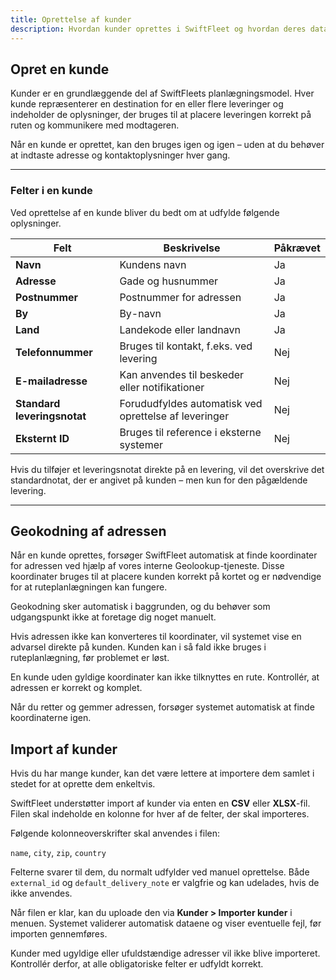 ```yaml
---
title: Oprettelse af kunder
description: Hvordan kunder oprettes i SwiftFleet og hvordan deres data anvendes i planlægning.
---
```


## Opret en kunde

Kunder er en grundlæggende del af SwiftFleets planlægningsmodel. Hver kunde repræsenterer en destination for en eller flere leveringer og indeholder de oplysninger, der bruges til at placere leveringen korrekt på ruten og kommunikere med modtageren.

Når en kunde er oprettet, kan den bruges igen og igen – uden at du behøver at indtaste adresse og kontaktoplysninger hver gang.

---

### Felter i en kunde

Ved oprettelse af en kunde bliver du bedt om at udfylde følgende oplysninger.

| Felt                    | Beskrivelse                                                    | Påkrævet |
|-------------------------|----------------------------------------------------------------|----------|
| **Navn**                | Kundens navn                                                   | Ja       |
| **Adresse**             | Gade og husnummer                                              | Ja       |
| **Postnummer**          | Postnummer for adressen                                        | Ja       |
| **By**                  | By-navn                                                        | Ja       |
| **Land**                | Landekode eller landnavn                                       | Ja       |
| **Telefonnummer**       | Bruges til kontakt, f.eks. ved levering                        | Nej      |
| **E-mailadresse**       | Kan anvendes til beskeder eller notifikationer                 | Nej      |
| **Standard leveringsnotat** | Forududfyldes automatisk ved oprettelse af leveringer       | Nej      |
| **Eksternt ID**         | Bruges til reference i eksterne systemer                       | Nej      |

<Info>
Hvis du tilføjer et leveringsnotat direkte på en levering, vil det overskrive det standardnotat, der er angivet på kunden – men kun for den pågældende levering.
</Info>

---

## Geokodning af adressen

Når en kunde oprettes, forsøger SwiftFleet automatisk at finde koordinater for adressen ved hjælp af vores interne Geolookup-tjeneste. Disse koordinater bruges til at placere kunden korrekt på kortet og er nødvendige for at ruteplanlægningen kan fungere.

<Info>
Geokodning sker automatisk i baggrunden, og du behøver som udgangspunkt ikke at foretage dig noget manuelt.
</Info>

Hvis adressen ikke kan konverteres til koordinater, vil systemet vise en advarsel direkte på kunden. Kunden kan i så fald ikke bruges i ruteplanlægning, før problemet er løst.

<Warning>
En kunde uden gyldige koordinater kan ikke tilknyttes en rute. Kontrollér, at adressen er korrekt og komplet.
</Warning>

Når du retter og gemmer adressen, forsøger systemet automatisk at finde koordinaterne igen.

## Import af kunder

Hvis du har mange kunder, kan det være lettere at importere dem samlet i stedet for at oprette dem enkeltvis.

SwiftFleet understøtter import af kunder via enten en **CSV** eller **XLSX**-fil. Filen skal indeholde en kolonne for hver af de felter, der skal importeres.

<Info>
Følgende kolonneoverskrifter skal anvendes i filen:

`name`, `city`, `zip`, `country`
</Info>

Felterne svarer til dem, du normalt udfylder ved manuel oprettelse. Både `external_id` og `default_delivery_note` er valgfrie og kan udelades, hvis de ikke anvendes.

Når filen er klar, kan du uploade den via **Kunder > Importer kunder** i menuen. Systemet validerer automatisk dataene og viser eventuelle fejl, før importen gennemføres.

<Warning>
Kunder med ugyldige eller ufuldstændige adresser vil ikke blive importeret. Kontrollér derfor, at alle obligatoriske felter er udfyldt korrekt.
</Warning>
